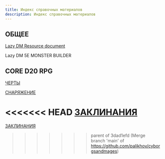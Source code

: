 ```yaml
---
title: Индекс справочных материалов
description: Индекс справочных материалов
---
```


## ОБЩЕЕ

[Lazy DM Resource document](https://cyborgsandmages.com/lazydm-resource-document-ru)

Lazy DM 5E MONSTER BUILDER

## CORE D20 RPG

[ЧЕРТЫ](/posts/cored20rpg/feats)

[СНАРЯЖЕНИЕ](/posts/cored20rpg/equipment-tables)

<<<<<<< HEAD
[ЗАКЛИНАНИЯ](/posts/cored20rpg/spells)
=======
[ЗАКЛИНАНИЯ](https://cyborgsandmages.com/posts/cored20rpg/spells)
>>>>>>> parent of 3dad1efd (Merge branch 'main' of https://github.com/palikhov/cyborgsandmages)
